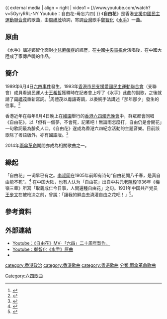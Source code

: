 {{Listen|filename=自由花.ogg|title=自由花的高潮部分|format=[[Ogg|Ogg]]|align=right}}
{{ external media
| align  = right
| video1 = [//www.youtube.com/watch?v=5GyryRRL-NY Youtube：自由花-毋忘六四]
}}
《'''自由花'''》是香港[[香港市民支援愛國民主運動聯合會|支援中國民主運動聯合會]]的歌曲，由[[周禮茂|周禮茂]]填詞，寄調[[台灣|台灣]]歌手[[鄭智化|鄭智化]]《[[水手_(郑智化)|水手]]》一曲。

==原曲 ==
《水手》講述鄭智化面對[[小兒麻痺症|小兒麻痺症]]的經歷，在[[中國中央電視台|中國中央電視台]]演唱後，在中國大陸成了家傳戶曉的作品。

==簡介==
1989年6月4日[[六四事件|六四事件]]發生，1993年[[香港市民支援愛國民主運動聯合會|香港市民支援愛國民主運動聯合會]]（支聯會）成員看過民運人士[[王希哲|王希哲]]獲釋時在記者會上哼了《水手》此曲的副歌，之後就請了[[周禮茂|周禮茂]]重新寫詞。<ref>{{cite news
|url=http://hk.apple.nextmedia.com/news/art/20090425/12680845
|title=填詞人周禮茂：自由可以開到花
|website=[[蘋果日報_(香港)|蘋果日報 (香港)]]
|date=2009-04-25
|url-status=dead
|archive-url=https://archive.ph/vJUM
|archive-date=2012-07-08
}}</ref>周禮茂以[[粵語|粵語]]寄調，以委婉手法講述「那年那夕」發生的往事。<ref>{{cite web
|url=http://www.64memo.com/b5/16250.htm
|website=64memo.com
|title=《自由花》曲譜及歌詞
|url-status=dead
|archive-url=https://archive.ph/T3oye
|archive-date=2017-06-29
}}</ref>

香港近年在每年6月4日晚上在[[維多利亞公園|維園]]舉行的[[香港六四燭光晚會|香港六四燭光晚會]]中，群眾都會同唱《自由花》，以「但有一個夢，不會死，記著吧！無論雨怎麼打，自由仍是會開花」一句歌詞最為膾炙人口，《自由花》遂成為香港六四紀念活動的主題音樂。目前該歌除了粵語版外，亦有國語版。<ref>{{cite web
|url=http://64memo.com/b5/14544.htm
|website=64memo.com
|title=自由花(粵﹑國語)
|url-status=dead
|archive-url=https://web.archive.org/web/20210604225044/https://64memo.com/b5/14544.htm
|archive-date=2021-06-04
}}</ref>

2014年[[雨傘革命|雨傘革命]]期間亦成為相關歌曲之一。

==緣起==
「自由花」一词早已有之。[[李叔同|李叔同]]在1905年前即有诗句“自由花開八千春，是真自由能不死”。<ref>{{cite web
|url=http://www.haoshici.com/Hongyi91881.html
|title=為滬學會撰文野婚姻新戲冊既竟系之以詩
|url-status=dead
|archive-url=https://web.archive.org/web/20130926201143/http://www.haoshici.com/Hongyi91881.html
|archive-date=2013-09-26
}}</ref> 在中国大陆，也有人认为「自由花」出自中共元老[[陳毅|陳毅]]1936年《梅嶺三章》所寫「取義成仁今日事，人間遍種自由花」之句。1931年中国共产党员[[王步文|王步文]]在被枪决之前，曾說：「讓我的鮮血去澆灌自由之花吧！」<ref>{{cite web
|url=http://cpc.people.com.cn/BIG5/64093/64105/64393/4525303.html
|website=人民網
|title=用鮮血澆灌自由之花──王步文
|editor=王新玲
|url-status=live
|access-date=2022-04-22
|archive-url=https://web.archive.org/web/20190608200243/http://cpc.people.com.cn/BIG5/64093/64105/64393/4525303.html
|archive-date=2019-06-08
}}</ref>。

==參考資料==
{{reflist}}

==外部連結==
* [http://www.youtube.com/watch?v=9L_qz7LuqVU Youtube：《自由花》MV-「六四」二十周年製作。]
* [http://www.youtube.com/watch?v=1Pabm_ATg90 Youtube：鄭智化《水手》原曲]
* {{cite web
|url=http://www.appledaily.com.tw/realtimenews/article/new/20121129/154365/
|title=學生怒吼反媒體壟斷　高唱「自由花」
|date=2012-11-29
|url-status=dead
|archive-url=https://archive.ph/9d3Aw
|archive-date=2013-11-23
|website=[[苹果日报_(香港)|苹果日报 (香港)]]
}}

{{六四事件}}
{{雨傘革命}}
[[category:香港政治|category:香港政治]]
[[category:香港歌曲|category:香港歌曲]]
[[Category:六四歌曲|Category:六四歌曲]]
[[category:粤语歌曲|category:粤语歌曲]]
[[分類:雨傘革命歌曲|分類:雨傘革命歌曲]]